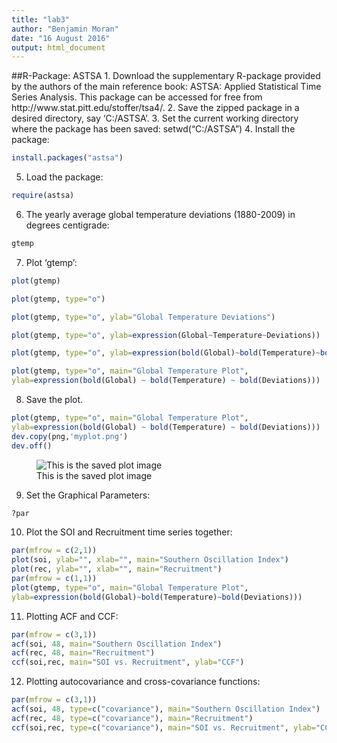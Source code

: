 ```yaml
---
title: "lab3"
author: "Benjamin Moran"
date: "16 August 2016"
output: html_document
---
```


##R-Package: ASTSA
1. Download the supplementary R-package provided by the authors of the main reference book:
ASTSA: Applied Statistical Time Series Analysis.
This package can be accessed for free from http://www.stat.pitt.edu/stoffer/tsa4/.
2. Save the zipped package in a desired directory, say ‘C:/ASTSA’.
3. Set the current working directory where the package has been saved:
setwd("C:/ASTSA")
4. Install the package:
```r
install.packages("astsa")
```
5. Load the package:
```r
require(astsa)
```
6. The yearly average global temperature deviations (1880-2009) in degrees centigrade:
```r
gtemp
```
7. Plot ‘gtemp’:
```r

plot(gtemp)

plot(gtemp, type="o")

plot(gtemp, type="o", ylab="Global Temperature Deviations")

plot(gtemp, type="o", ylab=expression(Global~Temperature~Deviations))

plot(gtemp, type="o", ylab=expression(bold(Global)~bold(Temperature)~bold(Deviations)))

plot(gtemp, type="o", main="Global Temperature Plot",
ylab=expression(bold(Global) ~ bold(Temperature) ~ bold(Deviations)))
```

8. Save the plot.

```r

plot(gtemp, type="o", main="Global Temperature Plot",
ylab=expression(bold(Global) ~ bold(Temperature) ~ bold(Deviations)))
dev.copy(png,'myplot.png')
dev.off()

```
![This is the saved plot image](myplot.png)

9. Set the Graphical Parameters:
```r
?par
```

10. Plot the SOI and Recruitment time series together:
```r
par(mfrow = c(2,1))
plot(soi, ylab="", xlab="", main="Southern Oscillation Index")
plot(rec, ylab="", xlab="", main="Recruitment")
par(mfrow = c(1,1))
plot(gtemp, type="o", main="Global Temperature Plot",
ylab=expression(bold(Global)~bold(Temperature)~bold(Deviations)))
```

11. Plotting ACF and CCF:
```r
par(mfrow = c(3,1))
acf(soi, 48, main="Southern Oscillation Index")
acf(rec, 48, main="Recruitment")
ccf(soi,rec, main="SOI vs. Recruitment", ylab="CCF")
```

12. Plotting autocovariance and cross-covariance functions:
```r
par(mfrow = c(3,1))
acf(soi, 48, type=c("covariance"), main="Southern Oscillation Index")
acf(rec, 48, type=c("covariance"), main="Recruitment")
ccf(soi,rec, type=c("covariance"), main="SOI vs. Recruitment", ylab="CCF")
```